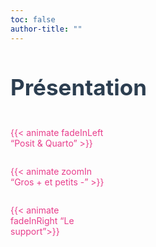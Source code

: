 ```yaml
---
toc: false
author-title: ""
---
```


::: {.center}
# Présentation {.unnumbered style="color:#2c3e50; font-size:35px;"}
:::


:::: {.center}
:::: {.column width=60%} 
::: {.column width=50%} 
::: {.box_accueil}  

<a href="01-posit.html" style="text-decoration:none; color:#e83e8c; ">{{< animate fadeInLeft "Posit & Quarto" >}}</a>
:::
:::
 
::: {.column width=50%}   
::: {.box_accueil}  
<a href="02-quarto_resume.html" style="text-decoration:none; color:#e83e8c;">{{< animate zoomIn "Gros + et petits -" >}}</a>
:::
:::
  
::: {.column width="50%"}  
::: {.box_accueil}   
<a href="04-support.html" style="text-decoration:none; color:#e83e8c;">{{< animate fadeInRight "Le support">}}</a>
:::
:::
::::
::::



